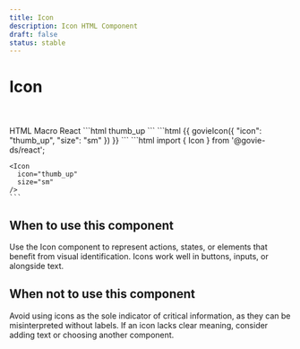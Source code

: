 ```yaml
---
title: Icon
description: Icon HTML Component
draft: false
status: stable
---
```


# Icon

<ComponentStatusBlock componentId="icon" />

<Icon icon="thumb_up" size="sm" />
<Icon icon="thumb_up" size="md" />
<Icon icon="thumb_up" size="lg" />
<Icon icon="thumb_up" size="xl" />

<br />
<br />

<Tabs id="tab1">
  <TabList>
    <TabItem value="tab11">HTML</TabItem>
    <TabItem value="tab12">Macro</TabItem>
    <TabItem value="tab13">React</TabItem>
  </TabList>
  <TabPanel value="tab11">
  ```html
    <span
      data-testid="govie-icon"
      role="presentation"
      class="
        material-symbols-outlined
        gi-block
        gi-text-[16px]
      ">
      thumb_up
    </span>
  ```
  </TabPanel>
  <TabPanel value="tab12">
  ```html
    {{ govieIcon({
      "icon": "thumb_up",
      "size": "sm"
    }) }}
  ```
  </TabPanel>
  <TabPanel value="tab13">
    ```html
    import { Icon } from '@govie-ds/react';

    <Icon
      icon="thumb_up"
      size="sm"
    />
    ```

  </TabPanel>
</Tabs>

## When to use this component

Use the Icon component to represent actions, states, or elements that benefit from visual identification. Icons work well in buttons, inputs, or alongside text.

## When not to use this component

Avoid using icons as the sole indicator of critical information, as they can be misinterpreted without labels. If an icon lacks clear meaning, consider adding text or choosing another component.
